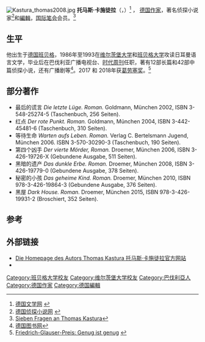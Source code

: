 {{NoteTA
|1=zh-hans:托马斯;zh-hk:湯瑪士;zh-tw:湯瑪斯;
}}
[[File:Kastura_thomas2008.jpg|thumb]]
'''托马斯·卡施徒拉'''（{{lang|de|Thomas Kastura}}，{{bd|1966年|9月14日|catIdx=K}}）<ref>[https://www.literaturport.de/Thomas.Kastura/ 德国文学网] {{Wayback|url=https://www.literaturport.de/Thomas.Kastura/ |date=20210119210926 }}{{de}}</ref> ， [[德国|德国]][[作家|作家]]，著名侦探小说家<ref>[https://www.krimi-couch.de/autoren/5569-thomas-kastura/ 德国侦探小说网] {{Wayback|url=https://www.krimi-couch.de/autoren/5569-thomas-kastura/ |date=20210302135011 }}{{de}}</ref>和[[編輯|編輯]]，[[国际笔会|国际笔会]]会员。<ref> [https://www.kriminetz.de/news/sieben-fragen-thomas-kastura Sieben Fragen an Thomas Kastura]{{de}} </ref> 

== 生平 ==
他出生于[[德国|德国]][[班贝格|班贝格]]，1986年至1993在[[维尔茨堡大学|维尔茨堡大学]]和[[班贝格大学|班贝格大学]]攻读日耳曼语言文学，毕业后在巴伐利亚广播电视台、[[时代周刊|时代周刊]]任职，著有12部长篇和42部中篇侦探小说，还有广播剧等<ref> [https://www.buecher.de/autor/thomas-kastura/autor_id/2792/ 德国图书网]{{de}} </ref>。2017 和 2018年获[[葛劳塞奖|葛劳塞奖]]。<ref>[http://www.die-criminale.de/autoren/autor/33-thomas-kastura.html Friedrich-Glauser-Preis: Genug ist genug] {{Wayback|url=http://www.die-criminale.de/autoren/autor/33-thomas-kastura.html |date=20200805131834 }} {{de}}</ref>

== 部分著作 ==

* 最后的谎言 ''Die letzte Lüge. Roman.'' Goldmann, München 2002, ISBN 3-548-25274-5 (Taschenbuch,     256 Seiten).
* 红点 ''Der rote Punkt. Roman.'' Goldmann, München 2004, ISBN 3-442-45481-6 (Taschenbuch,     310 Seiten).
* 等待生命 ''Warten aufs Leben. Roman.'' Verlag C. Bertelsmann Jugend,     München 2006. ISBN 3-570-30290-3 (Taschenbuch,     190 Seiten).
* 第四个凶手 ''Der vierte Mörder, Roman.'' Droemer, München 2006, ISBN 3-426-19726-X (Gebundene     Ausgabe, 511 Seiten).
* 黑暗的遗产 ''Das dunkle Erbe. Roman.'' Droemer, München 2008, ISBN 3-426-19779-0 (Gebundene     Ausgabe, 378 Seiten).
* 秘密的小孩 ''Das geheime Kind. Roman.'' Droemer, München 2010, ISBN 978-3-426-19864-3 (Gebundene     Ausgabe, 376 Seiten).
* 黑屋 ''Dark House. Roman.'' Droemer, München 2015, ISBN 978-3-426-19931-2     (Broschiert, 352 Seiten).

== 参考 ==
{{Reflist}}

== 外部链接 ==
* [http://www.thomaskastura.de Die Homepage des Autors Thomas Kastura 托马斯·卡施徒拉官方网站] {{Wayback|url=http://www.thomaskastura.de/ |date=20060901231909 }}{{de}}
* {{DNB-Portal|121740331}}

{{normdaten}}
{{DEFAULTSORT:kastura}}
[[Category:班贝格大学校友|Category:班贝格大学校友]]
[[Category:维尔茨堡大学校友|Category:维尔茨堡大学校友]]
[[Category:巴伐利亞人|Category:巴伐利亞人]]
[[Category:德国作家|Category:德国作家]]
[[Category:德国編輯|Category:德国編輯]]